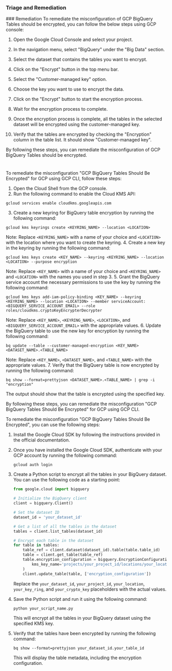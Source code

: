 
### Triage and Remediation
<Tabs>
<Tab title='Remediation'>
### Remediation

<AccordionGroup>
<Accordion title='Using Console' defaultOpen='true'>
To remediate the misconfiguration of GCP BigQuery Tables should be encrypted, you can follow the below steps using GCP console:

1. Open the Google Cloud Console and select your project.

2. In the navigation menu, select "BigQuery" under the "Big Data" section.

3. Select the dataset that contains the tables you want to encrypt.

4. Click on the "Encrypt" button in the top menu bar.

5. Select the "Customer-managed key" option.

6. Choose the key you want to use to encrypt the data.

7. Click on the "Encrypt" button to start the encryption process.

8. Wait for the encryption process to complete.

9. Once the encryption process is complete, all the tables in the selected dataset will be encrypted using the customer-managed key.

10. Verify that the tables are encrypted by checking the "Encryption" column in the table list. It should show "Customer-managed key".

By following these steps, you can remediate the misconfiguration of GCP BigQuery Tables should be encrypted.

#
</Accordion>

<Accordion title='Using CLI'>
To remediate the misconfiguration "GCP BigQuery Tables Should Be Encrypted" for GCP using GCP CLI, follow these steps:

1. Open the Cloud Shell from the GCP console.
2. Run the following command to enable the Cloud KMS API:
```
gcloud services enable cloudkms.googleapis.com
```
3. Create a new keyring for BigQuery table encryption by running the following command:
```
gcloud kms keyrings create <KEYRING_NAME> --location <LOCATION>
```
Note: Replace `<KEYRING_NAME>` with a name of your choice and `<LOCATION>` with the location where you want to create the keyring.
4. Create a new key in the keyring by running the following command:
```
gcloud kms keys create <KEY_NAME> --keyring <KEYRING_NAME> --location <LOCATION> --purpose encryption
```
Note: Replace `<KEY_NAME>` with a name of your choice and `<KEYRING_NAME>` and `<LOCATION>` with the names you used in step 3.
5. Grant the BigQuery service account the necessary permissions to use the key by running the following command:
```
gcloud kms keys add-iam-policy-binding <KEY_NAME> --keyring <KEYRING_NAME> --location <LOCATION> --member serviceAccount:<BIGQUERY_SERVICE_ACCOUNT_EMAIL> --role roles/cloudkms.cryptoKeyEncrypterDecrypter
```
Note: Replace `<KEY_NAME>`, `<KEYRING_NAME>`, `<LOCATION>`, and `<BIGQUERY_SERVICE_ACCOUNT_EMAIL>` with the appropriate values.
6. Update the BigQuery table to use the new key for encryption by running the following command:
```
bq update --table --customer-managed-encryption <KEY_NAME> <DATASET_NAME>.<TABLE_NAME>
```
Note: Replace `<KEY_NAME>`, `<DATASET_NAME>`, and `<TABLE_NAME>` with the appropriate values.
7. Verify that the BigQuery table is now encrypted by running the following command:
```
bq show --format=prettyjson <DATASET_NAME>.<TABLE_NAME> | grep -i "encryption"
```
The output should show that the table is encrypted using the specified key.

By following these steps, you can remediate the misconfiguration "GCP BigQuery Tables Should Be Encrypted" for GCP using GCP CLI.
</Accordion>

<Accordion title='Using Python'>
To remediate the misconfiguration "GCP BigQuery Tables Should Be Encrypted", you can use the following steps:

1. Install the Google Cloud SDK by following the instructions provided in the official documentation.

2. Once you have installed the Google Cloud SDK, authenticate with your GCP account by running the following command:

   ```
   gcloud auth login
   ```

3. Create a Python script to encrypt all the tables in your BigQuery dataset. You can use the following code as a starting point:

   ```python
   from google.cloud import bigquery

   # Initialize the BigQuery client
   client = bigquery.Client()

   # Set the dataset ID
   dataset_id = 'your_dataset_id'

   # Get a list of all the tables in the dataset
   tables = client.list_tables(dataset_id)

   # Encrypt each table in the dataset
   for table in tables:
       table_ref = client.dataset(dataset_id).table(table.table_id)
       table = client.get_table(table_ref)
       table.encryption_configuration = bigquery.EncryptionConfiguration(
           kms_key_name='projects/your_project_id/locations/your_location/keyRings/your_key_ring/cryptoKeys/your_crypto_key'
       )
       client.update_table(table, ['encryption_configuration'])
   ```

   Replace the `your_dataset_id`, `your_project_id`, `your_location`, `your_key_ring`, and `your_crypto_key` placeholders with the actual values.

4. Save the Python script and run it using the following command:

   ```
   python your_script_name.py
   ```

   This will encrypt all the tables in your BigQuery dataset using the specified KMS key.

5. Verify that the tables have been encrypted by running the following command:

   ```
   bq show --format=prettyjson your_dataset_id.your_table_id
   ```

   This will display the table metadata, including the encryption configuration.
</Accordion>

</AccordionGroup>
</Tab>
</Tabs>
